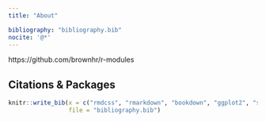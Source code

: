 ```yaml
---
title: "About"

bibliography: "bibliography.bib"
nocite: '@*'
---
```


https://github.com/brownhr/r-modules

## Citations & Packages

```r

knitr::write_bib(x = c("rmdcss", "rmarkdown", "bookdown", "ggplot2", "sf", "readr", "tidyverse"),
                 file = "bibliography.bib")

```

<div id="refs"></div>